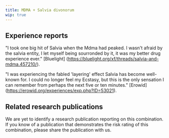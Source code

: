---
title: MDMA + Salvia divonorum
wip: true
---

## Experience reports

"I took one big hit of Salvia when the Mdma had peaked. I wasn't afraid by the salvia entity, I let myself being sourronded by it, it was my better drug experience ever." [Bluelight] (https://bluelight.org/xf/threads/salvia-and-mdma.457210/).

"I was experiencing the fabled 'layering' effect Salvia has become well-known for. I could no longer feel my Ecstasy, but this is the only sensation I can remember from perhaps the next five or ten minutes." [Erowid] (https://erowid.org/experiences/exp.php?ID=53021). 


## Related research publications

We are yet to identify a research publication reporting on this combination. If you know of a publication that demonstrates the risk rating of this combination, please share the publication with us.



